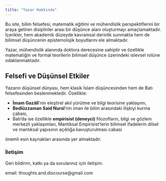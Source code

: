 ```yaml
---
title: "Yazar Hakkinda"
---
```



Bu site, bilim felsefesi, matematik eğitimi ve mühendislik perspektiflerini bir araya getiren disiplinler arası bir düşünce alanı oluşturmayı amaçlamaktadır. İçerikler, hem akademik düzeyde kavramsal derinlik sunmakta hem de bilimsel düşüncenin epistemolojik boyutlarını ele almaktadır.

Yazar, mühendislik alanında doktora derecesine sahiptir ve özellikle matematiğin ve formal teorilerin bilimsel düşünce üzerindeki islevsel rolüne odaklanmaktadır. 

## Felsefi ve Düşünsel Etkiler

Yazarın düşünsel dünyası, hem klasik İslam düşüncesinden hem de Batı felsefesinden beslenmektedir. Özellikle:

- **İmam Gazâlî**’nin eleştirel akıl yürütme ve bilgi teorisine yaklaşımı,  
- **Bediüzzaman Said Nursî**’nin iman ile bilim arasındaki ilişkiyi kurma çabası,  
- Batı’da ise özellikle **empirisist (deneyci)** filozofların, bilgi ve gözlem merkezli yaklaşımları, Mantiksal Empirisist'lerin bilimsel ifadelerin dilsel ve mantıksal yapısının açıklığa kavuşturulması cabasi

önemli esin kaynakları arasında yer almaktadır.

### İletişim

Geri bildirim, katkı ya da sorularınız için iletişim:  

email: thoughts.and.discourse@gmail.com



